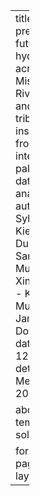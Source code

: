 ---
title: "Past, present, and future hydroclimate across the Mississippi River Basin and its tributaries: insights from integrated paleoclimate data analysis"
author:
  - Sylvia Dee
  - Kieran Dunne
  - Samuel E. Munoz
  - Xinyue Luo
  - Kelsey Murphy
  - James Doss-Gollin
date: 2022-12-14
details: "Fall Meeting 2022"

about:
  template: solana

format:
  html:
    page-layout: full
---